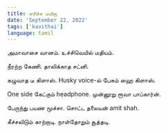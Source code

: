 ```yaml
---
title: எரிச்ச மயிரு
date: 'September 22, 2022'
tags: ['kavithai']
language: tamil
---
```


அமாவாசை வானம்.
உச்சிவெயில் மதியம்.

நீரற்ற கேணி.
தாலிக்காத சட்னி.

கழுவாத டீ கிளாஸ்.
Husky voice-ல் பேசும் ஹை கிளாஸ்.

One side கேட்கும் headphone. 
முன்னூறு ரூவா பாப்கார்ன்.

பேருந்து பயண மூச்சா.
சொட்ட தலையன் amit shah.

கீச்சலிடும் காற்றாடி.
நாள்தோறும் சூத்தடி.

